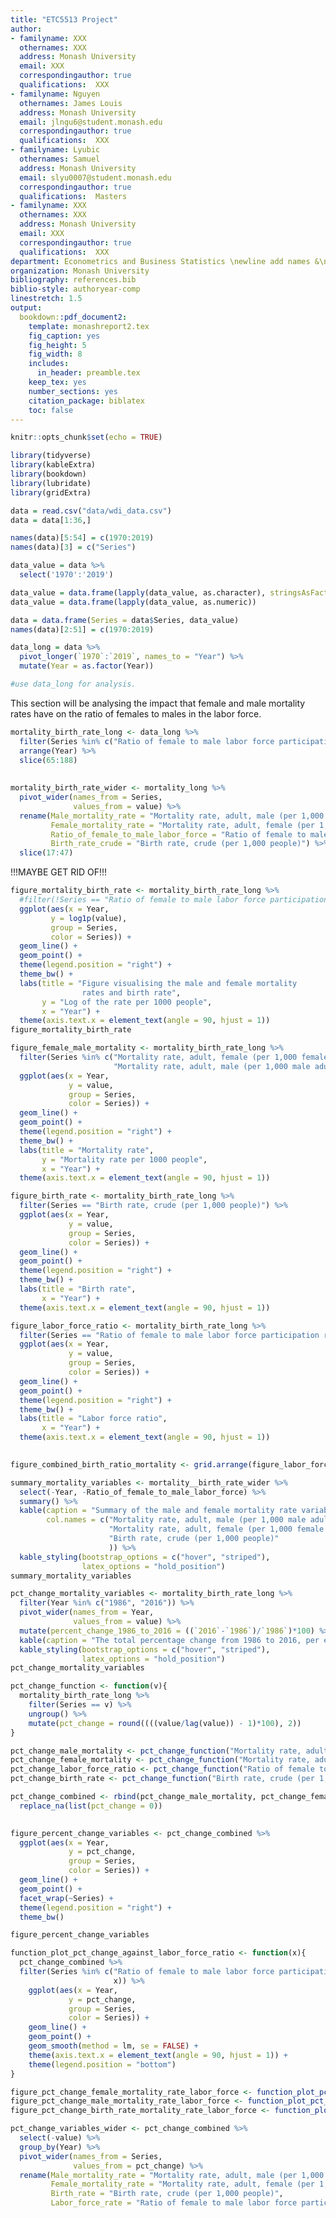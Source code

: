```yaml
---
title: "ETC5513 Project"
author:
- familyname: XXX
  othernames: XXX
  address: Monash University
  email: XXX
  correspondingauthor: true
  qualifications:  XXX
- familyname: Nguyen
  othernames: James Louis
  address: Monash University
  email: jlngu6@student.monash.edu
  correspondingauthor: true
  qualifications:  XXX
- familyname: Lyubic
  othernames: Samuel
  address: Monash University
  email: slyu0007@student.monash.edu
  correspondingauthor: true
  qualifications:  Masters
- familyname: XXX
  othernames: XXX
  address: Monash University
  email: XXX
  correspondingauthor: true
  qualifications:  XXX
department: Econometrics and Business Statistics \newline add names &\newline add names
organization: Monash University
bibliography: references.bib
biblio-style: authoryear-comp
linestretch: 1.5
output:
  bookdown::pdf_document2:
    template: monashreport2.tex
    fig_caption: yes
    fig_height: 5
    fig_width: 8
    includes:
      in_header: preamble.tex
    keep_tex: yes
    number_sections: yes
    citation_package: biblatex
    toc: false
---
```


```r
knitr::opts_chunk$set(echo = TRUE)
```

```r
library(tidyverse)
library(kableExtra)
library(bookdown)
library(lubridate)
library(gridExtra)
```


```r
data = read.csv("data/wdi_data.csv")
data = data[1:36,]

names(data)[5:54] = c(1970:2019)
names(data)[3] = c("Series")

data_value = data %>%
  select('1970':'2019')

data_value = data.frame(lapply(data_value, as.character), stringsAsFactors =FALSE)
data_value = data.frame(lapply(data_value, as.numeric))

data = data.frame(Series = data$Series, data_value)
names(data)[2:51] = c(1970:2019)

data_long = data %>%
  pivot_longer(`1970`:`2019`, names_to = "Year") %>%
  mutate(Year = as.factor(Year))

#use data_long for analysis.
```


\section*{Introduction}

\section*{Motivation}

\section*{}

\section*{}

\section*{Male and Female Mortality Rates and Birth Rate}

This section will be analysing the impact that female and male mortality rates have on the ratio of females to males in the labor force.

```r
mortality_birth_rate_long <- data_long %>%
  filter(Series %in% c("Ratio of female to male labor force participation rate (%) (national estimate)", "Mortality rate, adult, female (per 1,000 female adults)", "Mortality rate, adult, male (per 1,000 male adults)", "Birth rate, crude (per 1,000 people)")) %>%
  arrange(Year) %>%
  slice(65:188)
    
  
mortality_birth_rate_wider <- mortality_long %>%
  pivot_wider(names_from = Series,
              values_from = value) %>%    
  rename(Male_mortality_rate = "Mortality rate, adult, male (per 1,000 male adults)",
         Female_mortality_rate = "Mortality rate, adult, female (per 1,000 female adults)",
         Ratio_of_female_to_male_labor_force = "Ratio of female to male labor force participation rate (%) (national estimate)",
         Birth_rate_crude = "Birth rate, crude (per 1,000 people)") %>%
  slice(17:47)
```

!!!MAYBE GET RID OF!!!
```r
figure_mortality_birth_rate <- mortality_birth_rate_long %>%
  #filter(!Series == "Ratio of female to male labor force participation rate (%) (national estimate)") %>% #maybe don't include as not a relative number
  ggplot(aes(x = Year,
         y = log1p(value),
         group = Series,
         color = Series)) +
  geom_line() +
  geom_point() +
  theme(legend.position = "right") +
  theme_bw() +
  labs(title = "Figure visualising the male and female mortality 
                rates and birth rate",
       y = "Log of the rate per 1000 people",
       x = "Year") +
  theme(axis.text.x = element_text(angle = 90, hjust = 1))
figure_mortality_birth_rate
```

```r
figure_female_male_mortality <- mortality_birth_rate_long %>%
  filter(Series %in% c("Mortality rate, adult, female (per 1,000 female adults)", 
                       "Mortality rate, adult, male (per 1,000 male adults)")) %>%
  ggplot(aes(x = Year,
             y = value,
             group = Series,
             color = Series)) +
  geom_line() +
  geom_point() +
  theme(legend.position = "right") +
  theme_bw() +
  labs(title = "Mortality rate",
       y = "Mortality rate per 1000 people",
       x = "Year") +
  theme(axis.text.x = element_text(angle = 90, hjust = 1)) 

figure_birth_rate <- mortality_birth_rate_long %>%
  filter(Series == "Birth rate, crude (per 1,000 people)") %>%
  ggplot(aes(x = Year,
             y = value,
             group = Series,
             color = Series)) +
  geom_line() +
  geom_point() +
  theme(legend.position = "right") +
  theme_bw() +
  labs(title = "Birth rate",
       x = "Year") +
  theme(axis.text.x = element_text(angle = 90, hjust = 1))

figure_labor_force_ratio <- mortality_birth_rate_long %>%
  filter(Series == "Ratio of female to male labor force participation rate (%) (national estimate)") %>%
  ggplot(aes(x = Year,
             y = value,
             group = Series,
             color = Series)) +
  geom_line() +
  geom_point() +
  theme(legend.position = "right") +
  theme_bw() +
  labs(title = "Labor force ratio",
       x = "Year") +
  theme(axis.text.x = element_text(angle = 90, hjust = 1)) 
  
```

```r
figure_combined_birth_ratio_mortality <- grid.arrange(figure_labor_force_ratio, figure_birth_rate, figure_female_male_mortality, ncol = 3)
```


```r
summary_mortality_variables <- mortality__birth_rate_wider %>%
  select(-Year, -Ratio_of_female_to_male_labor_force) %>%
  summary() %>%
  kable(caption = "Summary of the male and female mortality rate variables",
        col.names = c("Mortality rate, adult, male (per 1,000 male adults)",
                      "Mortality rate, adult, female (per 1,000 female adults)",
                      "Birth rate, crude (per 1,000 people)"
                      )) %>%
  kable_styling(bootstrap_options = c("hover", "striped"),
                latex_options = "hold_position")
summary_mortality_variables
```

```r
pct_change_mortality_variables <- mortality_birth_rate_long %>%
  filter(Year %in% c("1986", "2016")) %>% 
  pivot_wider(names_from = Year,
              values_from = value) %>%
  mutate(percent_change_1986_to_2016 = ((`2016`-`1986`)/`1986`)*100) %>%
  kable(caption = "The total percentage change from 1986 to 2016, per each variable") %>%
  kable_styling(bootstrap_options = c("hover", "striped"),
                latex_options = "hold_position") 
pct_change_mortality_variables    
```

```r
pct_change_function <- function(v){
  mortality_birth_rate_long %>%
    filter(Series == v) %>%
    ungroup() %>%
    mutate(pct_change = round((((value/lag(value)) - 1)*100), 2))
}
```

```r
pct_change_male_mortality <- pct_change_function("Mortality rate, adult, male (per 1,000 male adults)")
pct_change_female_mortality <- pct_change_function("Mortality rate, adult, female (per 1,000 female adults)")
pct_change_labor_force_ratio <- pct_change_function("Ratio of female to male labor force participation rate (%) (national estimate)")
pct_change_birth_rate <- pct_change_function("Birth rate, crude (per 1,000 people)")

pct_change_combined <- rbind(pct_change_male_mortality, pct_change_female_mortality, pct_change_birth_rate, pct_change_labor_force_ratio) %>%
  replace_na(list(pct_change = 0))
  
```

```r
figure_percent_change_variables <- pct_change_combined %>%
  ggplot(aes(x = Year,
             y = pct_change,
             group = Series,
             color = Series)) +
  geom_line() +
  geom_point() +
  facet_wrap(~Series) +
  theme(legend.position = "right") +
  theme_bw() 

figure_percent_change_variables
```

```r
function_plot_pct_change_against_labor_force_ratio <- function(x){
  pct_change_combined %>%
  filter(Series %in% c("Ratio of female to male labor force participation rate (%) (national estimate)",
                       x)) %>%
    ggplot(aes(x = Year,
             y = pct_change,
             group = Series,
             color = Series)) +
    geom_line() +
    geom_point() +
    geom_smooth(method = lm, se = FALSE) +
    theme(axis.text.x = element_text(angle = 90, hjust = 1)) +
    theme(legend.position = "bottom")
}
```


```r
figure_pct_change_female_mortality_rate_labor_force <- function_plot_pct_change_against_labor_force_ratio("Mortality rate, adult, female (per 1,000 female adults)")
figure_pct_change_male_mortality_rate_labor_force <- function_plot_pct_change_against_labor_force_ratio("Mortality rate, adult, male (per 1,000 male adults)")
figure_pct_change_birth_rate_mortality_rate_labor_force <- function_plot_pct_change_against_labor_force_ratio("Birth rate, crude (per 1,000 people)")
```

```r
pct_change_variables_wider <- pct_change_combined %>%
  select(-value) %>%
  group_by(Year) %>%
  pivot_wider(names_from = Series,
              values_from = pct_change) %>%
  rename(Male_mortality_rate = "Mortality rate, adult, male (per 1,000 male adults)",
         Female_mortality_rate = "Mortality rate, adult, female (per 1,000 female adults)",
         Birth_rate = "Birth rate, crude (per 1,000 people)",
         Labor_force_rate = "Ratio of female to male labor force participation rate (%) (national estimate)")
```



\section*{}

\section*{Model}

\section*{Conclusion}